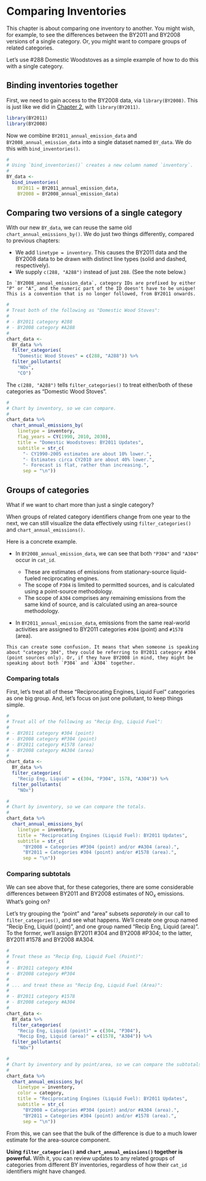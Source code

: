 # Comparing Inventories

This chapter is about comparing one inventory to another. You might wish, for example, to see the differences between the BY2011 and BY2008 versions of a single category. Or, you might want to compare groups of related categories.

Let's use #288 Domestic Woodstoves as a simple example of how to do this with a single category.

## Binding inventories together

First, we need to gain access to the BY2008 data, via `library(BY2008)`. This is just like we did in [Chapter 2](#setup), with `library(BY2011)`.

```r
library(BY2011)
library(BY2008)
```

Now we combine `BY2011_annual_emission_data` and `BY2008_annual_emission_data` into a single dataset named `BY_data`. We do this with `bind_inventories()`. 

```r
#
# Using `bind_inventories()` creates a new column named `inventory`.
#
BY_data <-
  bind_inventories(
    BY2011 = BY2011_annual_emission_data,
    BY2008 = BY2008_annual_emission_data)
```

## Comparing two versions of a single category

With our new `BY_data`, we can reuse the same old `chart_annual_emissions_by()`. We do just two things differently, compared to previous chapters:

- We add `linetype = inventory`. This causes the BY2011 data and the BY2008 data to be drawn with distinct line types (solid and dashed, respectively).
- We supply `c(288, "A288")` instead of just `288`. (See the note below.)

```block
In `BY2008_annual_emission_data`, category IDs are prefixed by either "P" or "A", and the numeric part of the ID doesn't have to be unique! This is a convention that is no longer followed, from BY2011 onwards. 
```

```r
#
# Treat both of the following as "Domestic Wood Stoves":
#
# - BY2011 category #288
# - BY2008 category #A288
#
chart_data <-
  BY_data %>%
  filter_categories(
    "Domestic Wood Stoves" = c(288, "A288")) %>%
  filter_pollutants(
    "NOx", 
    "CO") 
```

The `c(288, "A288")` tells `filter_categories()` to treat either/both of these categories as  "Domestic Wood Stoves".

```r
#
# Chart by inventory, so we can compare.
#
chart_data %>%
  chart_annual_emissions_by(
    linetype = inventory,
    flag_years = CY(1990, 2010, 2030),
    title = "Domestic Woodstoves: BY2011 Updates",
    subtitle = str_c(
      "- CY1990-2005 estimates are about 10% lower.",
      "- Estimates circa CY2010 are about 40% lower.",
      "- Forecast is flat, rather than increasing.",
      sep = "\n"))
```

## Groups of categories {#multiple-categories}

What if we want to chart more than just a single category?

When groups of related category identifiers change from one year to the next, we can still visualize the data effectively using `filter_categories()` and `chart_annual_emissions()`. 

Here is a concrete example.

- In `BY2008_annual_emission_data`, we can see that both `"P304"` and `"A304"` occur in `cat_id`.

    - These are estimates of emissions from stationary-source liquid-fueled reciprocating engines. 
    - The scope of `P304` is limited to permitted sources, and is calculated using a point-source methodology. 
    - The scope of `A304` comprises any remaining emissions from the same kind of source, and is calculated using an area-source methodology.
    
- In `BY2011_annual_emission_data`, emissions from the same real-world activities are assigned to BY2011 categories `#304` (point) and `#1578` (area).

```block
This can create some confusion. It means that when someone is speaking about "category 304", they could be referring to BY2011 category #304 (point sources only). Or, if they have BY2008 in mind, they might be speaking about both `P304` and `A304` together.
```

### Comparing totals {-}

First, let's treat all of these "Reciprocating Engines, Liquid Fuel" categories as one big group. And, let's focus on just one pollutant, to keep things simple.

```r
#
# Treat all of the following as "Recip Eng, Liquid Fuel":
#
# - BY2011 category #304 (point)
# - BY2008 category #P304 (point)
# - BY2011 category #1578 (area)
# - BY2008 category #A304 (area)
#
chart_data <-
  BY_data %>%
  filter_categories(
    "Recip Eng, Liquid" = c(304, "P304", 1578, "A304")) %>%
  filter_pollutants(
    "NOx") 
```

```r
#
# Chart by inventory, so we can compare the totals.
#
chart_data %>%
  chart_annual_emissions_by(
    linetype = inventory,
    title = "Reciprocating Engines (Liquid Fuel): BY2011 Updates",
    subtitle = str_c(
      "BY2008 = Categories #P304 (point) and/or #A304 (area).",
      "BY2011 = Categories #304 (point) and/or #1578 (area).",
      sep = "\n"))
```

### Comparing subtotals {-}

We can see above that, for these categories, there are some considerable differences between BY2011 and BY2008 estimates of NO~x~ emissions. What's going on? 

Let's try grouping the "point" and "area" subsets *separately* in our call to `filter_categories()`, and see what happens. We'll create one group named "Recip Eng, Liquid (point)", and one group named "Recip Eng, Liquid (area)". To the former, we'll assign BY2011 #304 and BY2008 #P304; to the latter, BY2011 #1578 and BY2008 #A304.

```r
#
# Treat these as "Recip Eng, Liquid Fuel (Point)":
#
# - BY2011 category #304
# - BY2008 category #P304
#
# ... and treat these as "Recip Eng, Liquid Fuel (Area)":
#
# - BY2011 category #1578
# - BY2008 category #A304
#
chart_data <-
  BY_data %>%
  filter_categories(
    "Recip Eng, Liquid (point)" = c(304, "P304"),
    "Recip Eng, Liquid (area)" = c(1578, "A304")) %>%
  filter_pollutants(
    "NOx") 
```

```r
#
# Chart by inventory and by point/area, so we can compare the subtotals.
#
chart_data %>%
  chart_annual_emissions_by(
    linetype = inventory,
    color = category,
    title = "Reciprocating Engines (Liquid Fuel): BY2011 Updates",
    subtitle = str_c(
      "BY2008 = Categories #P304 (point) and/or #A304 (area).",
      "BY2011 = Categories #304 (point) and/or #1578 (area).",
      sep = "\n")) 
```

From this, we can see that the bulk of the difference is due to a much lower estimate for the area-source component. 

**Using `filter_categories()` and `chart_annual_emissions()` together is powerful.** With it, you can review updates to any related groups of categories from different BY inventories, regardless of how their `cat_id` identifiers might have changed.
